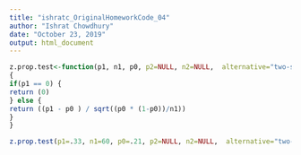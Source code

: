 ```yaml
---
title: "ishratc_OriginalHomeworkCode_04"
author: "Ishrat Chowdhury"
date: "October 23, 2019"
output: html_document
---
```


```r
z.prop.test<-function(p1, n1, p0, p2=NULL, n2=NULL,  alternative="two-sided", CI=.95)
{
if(p1 == 0) {
return (0)
} else {
return ((p1 - p0 ) / sqrt((p0 * (1-p0))/n1))
}
}

```


```r
z.prop.test(p1=.33, n1=60, p0=.21, p2=NULL, n2=NULL,  alternative="two-sided", CI=.95)
```

